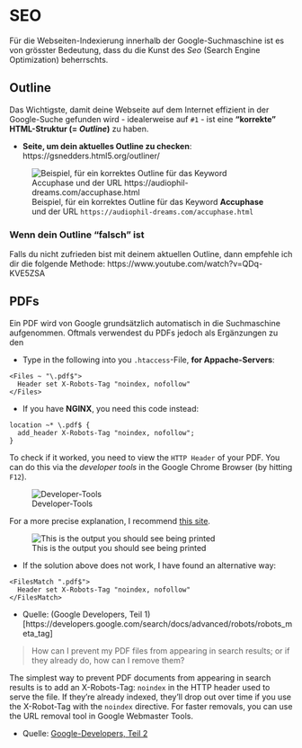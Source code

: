 # SEO

Für die Webseiten-Indexierung innerhalb der Google-Suchmaschine ist es von grösster Bedeutung, dass du die Kunst des *Seo* (Search Engine Optimization) beherrschts.

## Outline

Das Wichtigste, damit deine Webseite auf dem Internet effizient in der Google-Suche gefunden wird - idealerweise auf `#1` - ist eine **"korrekte" HTML-Struktur (= _Outline_)** zu haben. 

- **Seite, um dein aktuelles Outline zu checken**: https://gsnedders.html5.org/outliner/

![Beispiel, für ein korrektes Outline für das Keyword **Accuphase** und der URL `https://audiophil-dreams.com/accuphase.html`](./bilder/seo/beispiel-korrekte-struktur.png)

### Wenn dein Outline "falsch" ist

Falls du nicht zufrieden bist mit deinem aktuellen Outline, dann empfehle ich dir die folgende Methode: https://www.youtube.com/watch?v=QDq-KVE5ZSA

## PDFs

Ein PDF wird von Google grundsätzlich automatisch in die Suchmaschine aufgenommen. Oftmals verwendest du PDFs jedoch als Ergänzungen zu den 

- Type in the following into you `.htaccess`-File, **for Appache-Servers**:

```
<Files ~ "\.pdf$">
  Header set X-Robots-Tag "noindex, nofollow"
</Files>
```

- If you have **NGINX**, you need this code instead:

```
location ~* \.pdf$ {
  add_header X-Robots-Tag "noindex, nofollow";
}
```

To check if it worked, you need to view the `HTTP Header` of your PDF. You can do this via the *developer tools* in the Google Chrome Browser (by hitting `F12`). 

![Developer-Tools](docs/bilder/seo/developer-tool-pdf.png)

For a more precise explanation, I recommend [this site](https://mkyong.com/computer-tips/how-to-view-http-headers-in-google-chrome/).

![This is the output you should see being printed](docs/bilder/seo/x-robots-tag-in-devtool.png)

- If the solution above does not work, I have found an alternative way:

```
<FilesMatch ".pdf$">
  Header set X-Robots-Tag "noindex, nofollow"
</FilesMatch>
```

- Quelle: (Google Developers, Teil 1)[https://developers.google.com/search/docs/advanced/robots/robots_meta_tag]

> How can I prevent my PDF files from appearing in search results; or if they already do, how can I remove them?

The simplest way to prevent PDF documents from appearing in search results is to add an X-Robots-Tag: `noindex` in the HTTP header used to serve the file. If they're already indexed, they'll drop out over time if you use the X-Robot-Tag with the `noindex` directive. For faster removals, you can use the URL removal tool in Google Webmaster Tools.

- Quelle: [Google-Developers, Teil 2](https://developers.google.com/search/blog/2011/09/pdfs-in-google-search-results#:~:text=Q%3A%20How%20can%20I%20prevent,used%20to%20serve%20the%20file.)


